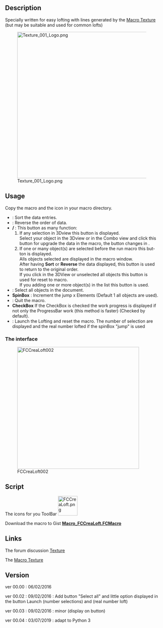 <languages/>

<div lang="en" dir="ltr" class="mw-content-ltr">
{{Macro
|Name=Macro Loft
|Icon=FCCreaLoft.png
|Description=Creates a loft with wires selected. Specially written for easy lofting with lines generated by the [https://wiki.freecad.org/Macro_Texture Macro Texture] (but may be suitable and used for common lofts)
|Author=Mario52
|Version=00.04
|Date=2019-07-03
|Download=[https://wiki.freecad.org/images/2/29/FCCreaLoft.png ToolBar Icon]
|SeeAlso=[[Macro_Texture|Macro Texture]]
|FCVersion=All
}}
</div>

<div lang="en" dir="ltr" class="mw-content-ltr">
==Description==
</div>

<div lang="en" dir="ltr" class="mw-content-ltr">
Specially written for easy lofting with lines generated by the [[Macro_Texture|Macro Texture]] (but may be suitable and used for common lofts)<br />
</div>

{{Codeextralink|https://gist.githubusercontent.com/mario52a/c477f892233d6abe02df5e97af828ff4/raw/d633193c577e8257ef458b8c1824d1047c3c6613/Macro_FCCreaLoft.FCMacro}}

[[File:Texture_001_Logo.png|480px]]
<div lang="en" dir="ltr" class="mw-content-ltr">
{{Caption|Texture_001_Logo}}
</div>

<div lang="en" dir="ltr" class="mw-content-ltr">
==Usage==
</div>

<div lang="en" dir="ltr" class="mw-content-ltr">
Copy the macro and the icon in your macro directory.
</div>

<div lang="en" dir="ltr" class="mw-content-ltr">
* '''{{KEY|Sort}}''' : Sort the data entries.
* '''{{KEY|Reverse}}''' : Reverse the order of data. 
* '''{{KEY|Reset}} / {{KEY|Upgrade}}''': This button as many function:
*#If any selection in 3Dview this button {{KEY|Upgrade}} is displayed.<br />Select your object in the 3Dview or in the Combo view and click this button for upgrade the data in the macro, the button changes in {{KEY|Reset}}.
*#If one or many object(s) are selected before the run macro this button {{KEY|Reset}} is displayed.<br />Alls objects selected are displayed in the macro window.<br />After having '''Sort''' or '''Reverse''' the data displayed, this button {{KEY|Reset}} is used to return to the original order.<br />If you click in the 3DView or unselected all objects this button is used for reset to macro.<br />If you adding one or more object(s) in the list this button is used.
* '''{{KEY|Select all}}''' : Select all objects in the document.
* '''SpinBox''' : Increment the jump x Elements (Default 1 all objects are used).
* '''{{KEY|Quit}}''' : Quit the macro.
* '''CheckBox''' If the CheckBox is checked the work progress is displayed if not only the ProgressBar work (this method is faster) (Checked by default).
* '''{{KEY|Launch the Lofting}}''' : Launch the Lofting and reset the macro. The number of selection are displayed and the real number lofted if the spinBox "jump" is used
</div>

<div lang="en" dir="ltr" class="mw-content-ltr">
===The interface===
</div>

<div lang="en" dir="ltr" class="mw-content-ltr">
[[File:Macro FCCreaLoft 01.png|400px|left|FCCreaLoft002]]
</div>
{{clear}}

<div lang="en" dir="ltr" class="mw-content-ltr">
==Script==
</div>

<div lang="en" dir="ltr" class="mw-content-ltr">
The icons for you ToolBar [[Image:FCCreaLoft.png|64px]]
</div>

<div lang="en" dir="ltr" class="mw-content-ltr">
Download the macro to Gist [https://gist.github.com/mario52a/c477f892233d6abe02df5e97af828ff4 '''Macro_FCCreaLoft.FCMacro''']
</div>

<div lang="en" dir="ltr" class="mw-content-ltr">
==Links==
</div>

<div lang="en" dir="ltr" class="mw-content-ltr">
The forum discussion [https://forum.freecad.org/viewtopic.php?f=24&t=5893&start=10 Texture]
</div>

<div lang="en" dir="ltr" class="mw-content-ltr">
The [[Macro_Texture|Macro Texture]]
</div>

<div lang="en" dir="ltr" class="mw-content-ltr">
==Version==
</div>

<div lang="en" dir="ltr" class="mw-content-ltr">
ver 00.00 : 06/02/2016
</div>

<div lang="en" dir="ltr" class="mw-content-ltr">
ver 00.02 : 09/02/2016 : Add button "Select all" and little option displayed in the button Launch (number selections) and (real number loft)
</div>

<div lang="en" dir="ltr" class="mw-content-ltr">
ver 00.03 : 09/02/2016 : minor (display on button)
</div>

<div lang="en" dir="ltr" class="mw-content-ltr">
ver 00.04 : 03/07/2019 : adapt to Python 3
</div>